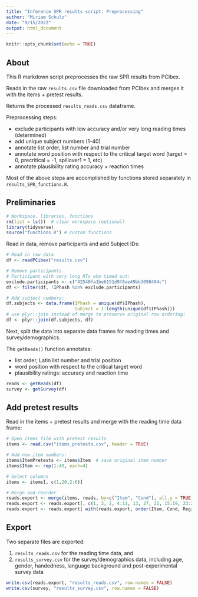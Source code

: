 ```yaml
---
title: "Inference SPR results script: Preprocessing"
author: "Miriam Schulz"
date: "9/15/2022"
output: html_document
---
```


```r
knitr::opts_chunk$set(echo = TRUE)
```



## About

This R markdown script preprocesses the raw SPR results from PCIbex.

Reads in the raw `results.csv` file downloaded from PCIbex and merges it with the items + pretest results.

Returns the processed `results_reads.csv` dataframe.

Preprocessing steps: 

- exclude participants with low accuracy and/or very long reading times
  (determined)
- add unique subject numbers (1-40)
- annotate list order, list number and trial number
- annotate word position with respect to the critical target word 
  (target = 0, precritical = -1, spillover1 = 1, etc)
- annotate plausibility rating accuracy + reaction times

Most of the above steps are accomplished by functions stored separately in `results_SPR_functions.R`.


## Preliminaries

```r
# Workspace, libraries, functions
rm(list = ls())  # clear workspace (optional)
library(tidyverse)
source("functions.R") # custom functions 
```

Read in data, remove participants and add Subject IDs:

```r
# Read in raw data
df <- readPCibex("results.csv")

# Remove participants
# Participant with very long RTs who timed out: 
exclude.participants <- c("42540fa1be6151d9f8ae49bb3098494c")
df <- filter(df, !IPhash %in% exclude.participants)

# Add subject numbers:
df.subjects <- data.frame(IPhash = unique(df$IPhash),
                          Subject = 1:length(unique(df$IPhash)))
# use plyr::join instead of merge to preserve original row ordering:
df <- plyr::join(df.subjects, df)
```

Next, split the data into separate data frames for reading times and survey/demographics.

The `getReads()` function annotates:

- list order, Latin list number and trial position
- word position with respect to the critical target word 
- plausibility ratings: accuracy and reaction time

```r
reads <- getReads(df)
survey <- getSurvey(df)
```


## Add pretest results

Read in the items + pretest results and merge with the reading time data frame:

```r
# Open items file with pretest results
items <- read.csv("items_pretests.csv", header = TRUE)

# Add new item numbers:
items$ItemPretests <- items$Item  # save original item number
items$Item <- rep(1:40, each=4)

# Select columns 
items <- items[, c(1,20,2:6)]

# Merge and reorder
reads.export <- merge(items, reads, by=c("Item", "Cond"), all.y = TRUE)
reads.export <- reads.export[, c(1, 3, 2, 4:11, 13, 27, 22, 15:19, 23:26)]
reads.export <- reads.export[ with(reads.export, order(Item, Cond, Region)), ]
```

## Export 

Two separate files are exported:

1. `results_reads.csv` for the reading time data, and
2. `results_survey.csv` for the survey/demographics data, including age, gender, handedness, language background and post-experimental survey data

```r
write.csv(reads.export, "results_reads.csv", row.names = FALSE)
write.csv(survey, "results_survey.csv", row.names = FALSE)
```

